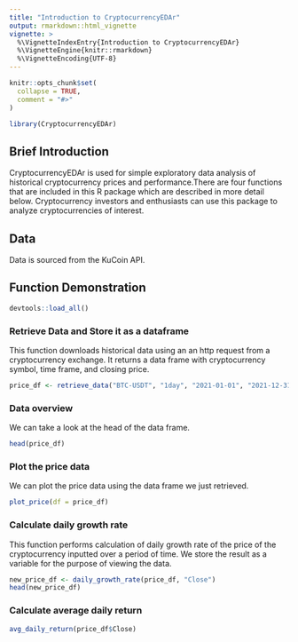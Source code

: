 ```yaml
---
title: "Introduction to CryptocurrencyEDAr"
output: rmarkdown::html_vignette
vignette: >
  %\VignetteIndexEntry{Introduction to CryptocurrencyEDAr}
  %\VignetteEngine{knitr::rmarkdown}
  %\VignetteEncoding{UTF-8}
---
```


```r
knitr::opts_chunk$set(
  collapse = TRUE,
  comment = "#>"
)
```

```r
library(CryptocurrencyEDAr)
```

## Brief Introduction
CryptocurrencyEDAr is used for simple exploratory data analysis of historical cryptocurrency prices and performance.There are four functions that are included in this R package which are described in more detail below.
Cryptocurrency investors and enthusiasts can use this package to analyze cryptocurrencies of interest.

## Data
Data is sourced from the KuCoin API.  

## Function Demonstration
```r
devtools::load_all()
```

### Retrieve Data and Store it as a dataframe
This function downloads historical data using an an http request from a cryptocurrency exchange. It returns a data frame with cryptocurrency symbol, time frame, and closing price.
```r
price_df <- retrieve_data("BTC-USDT", "1day", "2021-01-01", "2021-12-31")
```

### Data overview
We can take a look at the head of the data frame.
```r
head(price_df)
```

### Plot the price data
We can plot the price data using the data frame we just retrieved.
```r
plot_price(df = price_df)
```

 

### Calculate daily growth rate
This function performs calculation of daily growth rate of the price of the cryptocurrency inputted over a period of time.
We store the result as a variable for the purpose of viewing the data.
```r
new_price_df <- daily_growth_rate(price_df, "Close")
head(new_price_df)
```

### Calculate average daily return
```r
avg_daily_return(price_df$Close)
```



